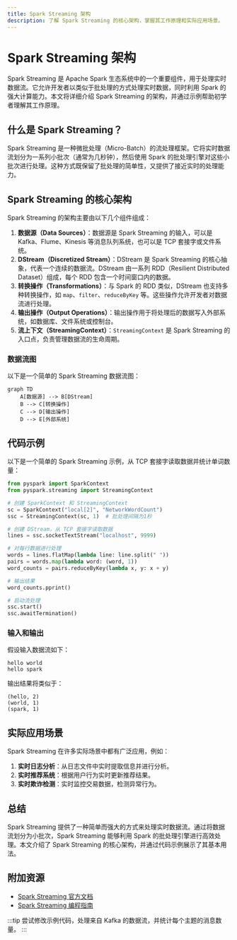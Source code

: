 ```yaml
---
title: Spark Streaming 架构
description: 了解 Spark Streaming 的核心架构，掌握其工作原理和实际应用场景。
---
```


# Spark Streaming 架构

Spark Streaming 是 Apache Spark 生态系统中的一个重要组件，用于处理实时数据流。它允许开发者以类似于批处理的方式处理实时数据，同时利用 Spark 的强大计算能力。本文将详细介绍 Spark Streaming 的架构，并通过示例帮助初学者理解其工作原理。

## 什么是 Spark Streaming？

Spark Streaming 是一种微批处理（Micro-Batch）的流处理框架。它将实时数据流划分为一系列小批次（通常为几秒钟），然后使用 Spark 的批处理引擎对这些小批次进行处理。这种方式既保留了批处理的简单性，又提供了接近实时的处理能力。

## Spark Streaming 的核心架构

Spark Streaming 的架构主要由以下几个组件组成：

1. **数据源（Data Sources）**：数据源是 Spark Streaming 的输入，可以是 Kafka、Flume、Kinesis 等消息队列系统，也可以是 TCP 套接字或文件系统。
2. **DStream（Discretized Stream）**：DStream 是 Spark Streaming 的核心抽象，代表一个连续的数据流。DStream 由一系列 RDD（Resilient Distributed Dataset）组成，每个 RDD 包含一个时间窗口内的数据。
3. **转换操作（Transformations）**：与 Spark 的 RDD 类似，DStream 也支持多种转换操作，如 `map`、`filter`、`reduceByKey` 等。这些操作允许开发者对数据流进行处理。
4. **输出操作（Output Operations）**：输出操作用于将处理后的数据写入外部系统，如数据库、文件系统或控制台。
5. **流上下文（StreamingContext）**：`StreamingContext` 是 Spark Streaming 的入口点，负责管理数据流的生命周期。

### 数据流图

以下是一个简单的 Spark Streaming 数据流图：

```mermaid
graph TD
    A[数据源] --> B[DStream]
    B --> C[转换操作]
    C --> D[输出操作]
    D --> E[外部系统]
```

## 代码示例

以下是一个简单的 Spark Streaming 示例，从 TCP 套接字读取数据并统计单词数量：

```python
from pyspark import SparkContext
from pyspark.streaming import StreamingContext

# 创建 SparkContext 和 StreamingContext
sc = SparkContext("local[2]", "NetworkWordCount")
ssc = StreamingContext(sc, 1)  # 批处理间隔为1秒

# 创建 DStream，从 TCP 套接字读取数据
lines = ssc.socketTextStream("localhost", 9999)

# 对每行数据进行处理
words = lines.flatMap(lambda line: line.split(" "))
pairs = words.map(lambda word: (word, 1))
word_counts = pairs.reduceByKey(lambda x, y: x + y)

# 输出结果
word_counts.pprint()

# 启动流处理
ssc.start()
ssc.awaitTermination()
```

### 输入和输出

假设输入数据流如下：

```
hello world
hello spark
```

输出结果将类似于：

```
(hello, 2)
(world, 1)
(spark, 1)
```

## 实际应用场景

Spark Streaming 在许多实际场景中都有广泛应用，例如：

1. **实时日志分析**：从日志文件中实时提取信息并进行分析。
2. **实时推荐系统**：根据用户行为实时更新推荐结果。
3. **实时欺诈检测**：实时监控交易数据，检测异常行为。

## 总结

Spark Streaming 提供了一种简单而强大的方式来处理实时数据流。通过将数据流划分为小批次，Spark Streaming 能够利用 Spark 的批处理引擎进行高效处理。本文介绍了 Spark Streaming 的核心架构，并通过代码示例展示了其基本用法。

## 附加资源

- [Spark Streaming 官方文档](https://spark.apache.org/docs/latest/streaming-programming-guide.html)
- [Spark Streaming 编程指南](https://spark.apache.org/docs/latest/streaming-programming-guide.html)

:::tip
尝试修改示例代码，处理来自 Kafka 的数据流，并统计每个主题的消息数量。
:::